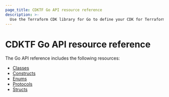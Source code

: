 ```yaml
---
page_title: CDKTF Go API resource reference
description: >-
  Use the Terraform CDK library for Go to define your CDK for Terraform applications.
---
```


# CDKTF Go API resource reference

The Go API reference includes the following resources:

- [Classes](/terraform/cdktf/api-reference/go/classes)
- [Constructs](/terraform/cdktf/api-reference/go/constructs)
- [Enums](/terraform/cdktf/api-reference/go/enums)
- [Protocols](/terraform/cdktf/api-reference/go/protocols)
- [Structs](/terraform/cdktf/api-reference/go/structs)
